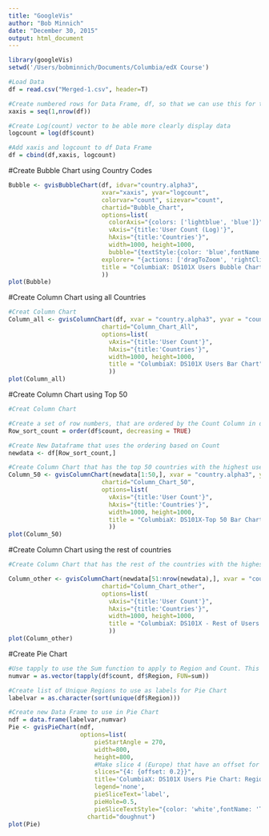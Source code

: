 ```yaml
---
title: "GoogleVis"
author: "Bob Minnich"
date: "December 30, 2015"
output: html_document
---
```


```r
library(googleVis)
setwd('/Users/bobminnich/Documents/Columbia/edX Course')

#Load Data
df = read.csv("Merged-1.csv", header=T)

#Create numbered rows for Data Frame, df, so that we can use this for the x-axis in the Bubble Plot
xaxis = seq(1,nrow(df))

#Create Log(count) vector to be able more clearly display data
logcount = log(df$count)

#Add xaxis and logcount to df Data Frame
df = cbind(df,xaxis, logcount)

```

#Create Bubble Chart using Country Codes
```r
Bubble <- gvisBubbleChart(df, idvar="country.alpha3", 
                          xvar="xaxis", yvar="logcount",
                          colorvar="count", sizevar="count",
                          chartid="Bubble_Chart",
                          options=list(
                            colorAxis="{colors: ['lightblue', 'blue']}",
                            vAxis="{title:'User Count (Log)'}",
                            hAxis="{title:'Countries'}",
                            width=1000, height=1000,
                            bubble="{textStyle:{color: 'blue',fontName: 'Times-Roman', fontSize:12}}",
                          explorer= "{actions: ['dragToZoom', 'rightClickToReset'] }", 
                          title = "ColumbiaX: DS101X Users Bubble Chart"
                          ))
plot(Bubble)
```

#Create Column Chart using all Countries
```r
#Creat Column Chart 
Column_all <- gvisColumnChart(df, xvar = "country.alpha3", yvar = "count",
                          chartid="Column_Chart_All",
                          options=list(
                            vAxis="{title:'User Count'}",
                            hAxis="{title:'Countries'}",
                            width=1000, height=1000,
                            title = "ColumbiaX: DS101X Users Bar Chart"
                            ))
plot(Column_all)
```


#Create Column Chart using Top 50
```r
#Creat Column Chart 

#Create a set of row numbers, that are ordered by the Count Column in decreasing order
Row_sort_count = order(df$count, decreasing = TRUE)

#Create New Dataframe that uses the ordering based on Count
newdata <- df[Row_sort_count,] 

#Create Column Chart that has the top 50 countries with the highest users so we can have better resolution. We use 1:50 to access the first 50 rows
Column_50 <- gvisColumnChart(newdata[1:50,], xvar = "country.alpha3", yvar = "count",
                          chartid="Column_Chart_50",
                          options=list(
                            vAxis="{title:'User Count'}",
                            hAxis="{title:'Countries'}",
                            width=1000, height=1000,
                            title = "ColumbiaX: DS101X-Top 50 Bar Chart"
                            ))
plot(Column_50)
```


#Create Column Chart using the rest of countries
```r
#Create Column Chart that has the rest of the countries with the highest users so we can have better resolution. We use 51:nrow(newdata) to access the rows of 51:188,  nrow(newdata) = 188

Column_other <- gvisColumnChart(newdata[51:nrow(newdata),], xvar = "country.alpha3", yvar = "count",
                          chartid="Column_Chart_other",
                          options=list(
                            vAxis="{title:'User Count'}",
                            hAxis="{title:'Countries'}",
                            width=1000, height=1000,
                            title = "ColumbiaX: DS101X - Rest of Users Bar Chart"
                            ))
plot(Column_other)
```


#Create Pie Chart
```r
#Use tapply to use the Sum function to apply to Region and Count. This will count all of the counts, for each region.
numvar = as.vector(tapply(df$count, df$Region, FUN=sum))

#Create list of Unique Regions to use as labels for Pie Chart
labelvar = as.character(sort(unique(df$Region)))

#Create new Data Frame to use in Pie Chart
ndf = data.frame(labelvar,numvar)
Pie <- gvisPieChart(ndf,
                    options=list(
                        pieStartAngle = 270,
                        width=800,
                        height=800,
                        #Make slice 4 (Europe) that have an offset for visual affects. It is 4 because it is the 4th Region that appears in labelvar.
                        slices="{4: {offset: 0.2}}",
                        title='ColumbiaX: DS101X Users Pie Chart: Region',
                        legend='none',
                        pieSliceText='label',
                        pieHole=0.5,
                        pieSliceTextStyle="{color: 'white',fontName: 'Times-Roman', fontSize:14}"),
                      chartid="doughnut")
plot(Pie)
```

